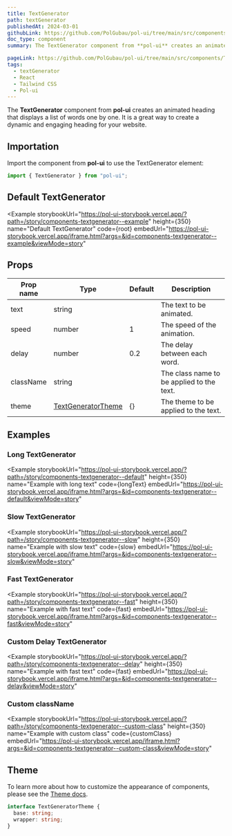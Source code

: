 ```yaml
---
title: TextGenerator
path: textGenerator
publishedAt: 2024-03-01
githubLink: https://github.com/PolGubau/pol-ui/tree/main/src/components/TextGenerator
doc_type: component
summary: The TextGenerator component from **pol-ui** creates an animated heading that displays a list of words one by one. It is a great way to create a dynamic and engaging heading for your website.

pageLink: https://github.com/PolGubau/pol-ui/tree/main/src/components/TextGenerator
tags:
  - textGenerator
  - React
  - Tailwind CSS
  - Pol-ui
---
```







 
 
The **TextGenerator** component from **pol-ui** creates an animated heading that displays a list of words one by one. It is a great way to create a dynamic and engaging heading for your website.

## Importation

Import the component from **pol-ui** to use the TextGenerator element:

```jsx
import { TextGenerator } from "pol-ui";
```

## Default TextGenerator

<Example
  storybookUrl="https://pol-ui-storybook.vercel.app/?path=/story/components-textgenerator--example"
  height={350}
  name="Default TextGenerator"
  code={root}
  embedUrl="https://pol-ui-storybook.vercel.app/iframe.html?args=&id=components-textgenerator--example&viewMode=story"
>
  <RootCode />
</Example>

## Props

| Prop name | Type                         | Default | Description                               |
| --------- | ---------------------------- | ------- | ----------------------------------------- |
| text      | string                       |         | The text to be animated.                  |
| speed     | number                       | 1       | The speed of the animation.               |
| delay     | number                       | 0.2     | The delay between each word.              |
| className | string                       |         | The class name to be applied to the text. |
| theme     | [TextGeneratorTheme](#theme) | {}      | The theme to be applied to the text.      |

## Examples

### Long TextGenerator

<Example
  storybookUrl="https://pol-ui-storybook.vercel.app/?path=/story/components-textgenerator--default"
  height={350}
  name="Example with long text"
  code={longText}
  embedUrl="https://pol-ui-storybook.vercel.app/iframe.html?args=&id=components-textgenerator--default&viewMode=story"
>
  <LongTextCode />
</Example>

### Slow TextGenerator

<Example
  storybookUrl="https://pol-ui-storybook.vercel.app/?path=/story/components-textgenerator--slow"
  height={350}
  name="Example with slow text"
  code={slow}
  embedUrl="https://pol-ui-storybook.vercel.app/iframe.html?args=&id=components-textgenerator--slow&viewMode=story"
>
  <SlowCode />
</Example>

### Fast TextGenerator

<Example
  storybookUrl="https://pol-ui-storybook.vercel.app/?path=/story/components-textgenerator--fast"
  height={350}
  name="Example with fast text"
  code={fast}
  embedUrl="https://pol-ui-storybook.vercel.app/iframe.html?args=&id=components-textgenerator--fast&viewMode=story"
>
  <FastCode />
</Example>

### Custom Delay TextGenerator

<Example
  storybookUrl="https://pol-ui-storybook.vercel.app/?path=/story/components-textgenerator--delay"
  height={350}
  name="Example with fast text"
  code={fast}
  embedUrl="https://pol-ui-storybook.vercel.app/iframe.html?args=&id=components-textgenerator--delay&viewMode=story"
>
  <FastCode />
</Example>

### Custom className

<Example
  storybookUrl="https://pol-ui-storybook.vercel.app/?path=/story/components-textgenerator--custom-class"
  height={350}
  name="Example with custom class"
  code={customClass}
  embedUrl="https://pol-ui-storybook.vercel.app/iframe.html?args=&id=components-textgenerator--custom-class&viewMode=story"
>
  <CustomClassCode />
</Example>

## Theme

To learn more about how to customize the appearance of components, please see the [Theme docs](/docs/theming).

```ts
interface TextGeneratorTheme {
  base: string;
  wrapper: string;
}
```

